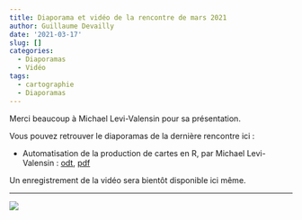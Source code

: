 ```yaml
---
title: Diaporama et vidéo de la rencontre de mars 2021
author: Guillaume Devailly
date: '2021-03-17'
slug: []
categories:
  - Diaporamas
  - Vidéo
tags:
  - cartographie
  - Diaporamas
---
```



Merci beaucoup à Michael Levi-Valensin pour sa présentation.

Vous pouvez retrouver le diaporamas de la dernière rencontre ici :

- Automatisation de la production de cartes en R, par Michael Levi-Valensin : [odt](https://r-toulouse.netlify.app/diapos/2021_03_16_TypoCRAGE.odt),
[pdf](https://r-toulouse.netlify.app/diapos/2021_03_16_TypoCRAGE.pdf)

Un enregistrement de la vidéo sera bientôt disponible ici même.

---

![](/img/logo.svg)
